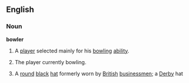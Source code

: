 ==English==
===Noun===
'''bowler'''
#{{Cricket}} A [[player]] selected mainly for his [[bowling]] [[ability]].
#{{Cricket}} The player currently bowling.
# A [[round]] [[black]] [[hat]] formerly worn by [[British]] [[businessman|businessmen]]; a [[Derby]] hat